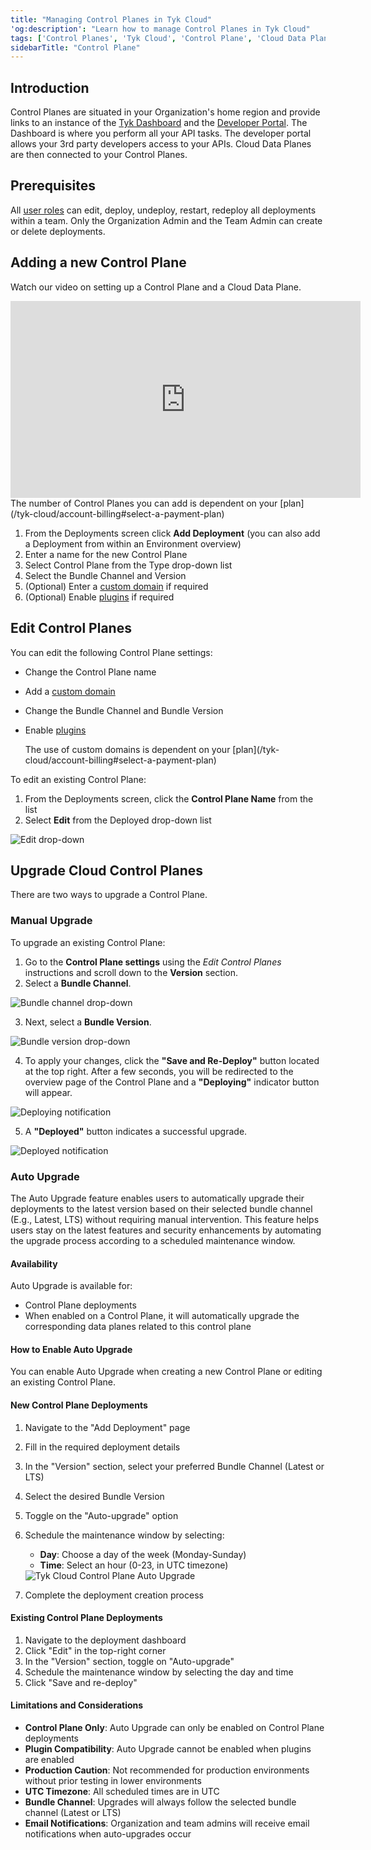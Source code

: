 ```yaml
---
title: "Managing Control Planes in Tyk Cloud"
'og:description': "Learn how to manage Control Planes in Tyk Cloud"
tags: ['Control Planes', 'Tyk Cloud', 'Control Plane', 'Cloud Data Plane', 'Auto Upgrade']
sidebarTitle: "Control Plane"
---
```


## Introduction

Control Planes are situated in your Organization's home region and provide links to an instance of the [Tyk Dashboard](/tyk-dashboard) and the [Developer Portal](/tyk-developer-portal). The Dashboard is where you perform all your API tasks. The developer portal allows your 3rd party developers access to your APIs. Cloud Data Planes are then connected to your Control Planes.

## Prerequisites

All [user roles](/tyk-cloud/teams-users#assign-user-roles) can edit, deploy, undeploy, restart, redeploy all deployments within a team. Only the Organization Admin and the Team Admin can create or delete deployments.

## Adding a new Control Plane

Watch our video on setting up a Control Plane and a Cloud Data Plane.

<iframe width="560" height="315" src="https://www.youtube.com/embed/JqXXEDplrr8" frameborder="0" allow="accelerometer; autoplay; clipboard-write; encrypted-media; gyroscope; picture-in-picture" allowfullscreen></iframe>


<Note>
The number of Control Planes you can add is dependent on your [plan](/tyk-cloud/account-billing#select-a-payment-plan)
</Note>


1. From the Deployments screen click **Add Deployment** (you can also add a Deployment from within an Environment overview)
2. Enter a name for the new Control Plane
3. Select Control Plane from the Type drop-down list
4. Select the Bundle Channel and Version
5. (Optional) Enter a [custom domain](/tyk-cloud/using-custom-domains) if required
6. (Optional) Enable [plugins](/tyk-cloud/using-plugins) if required

## Edit Control Planes

You can edit the following Control Plane settings:
* Change the Control Plane name
* Add a [custom domain](/tyk-cloud/using-custom-domains)
* Change the Bundle Channel and Bundle Version
* Enable [plugins](/tyk-cloud/using-plugins)



    <Note>
    The use of custom domains is dependent on your [plan](/tyk-cloud/account-billing#select-a-payment-plan)
    </Note>


To edit an existing Control Plane:

1. From the Deployments screen, click the **Control Plane Name** from the list
2. Select **Edit** from the Deployed drop-down list

<img src="/img/admin/cp-edit.png" alt="Edit drop-down" />

## Upgrade Cloud Control Planes

There are two ways to upgrade a Control Plane.

### Manual Upgrade

To upgrade an existing Control Plane:

1. Go to the **Control Plane settings** using the _Edit Control Planes_ instructions and scroll down to the **Version** section.
2. Select a **Bundle Channel**.

<img src="/img/admin/cp-edge-upgrade-channel.png" alt="Bundle channel drop-down" />

3. Next, select a **Bundle Version**.

<img src="/img/admin/cp-edge-upgrade-version.png" alt="Bundle version drop-down" />

4. To apply your changes, click the **"Save and Re-Deploy"** button located at the top right. After a few seconds, you will be redirected to the overview page of the Control Plane and a **"Deploying"** indicator button will appear. 

<img src="/img/admin/cp-edge-upgrade-deploying.png" alt="Deploying notification" />

5. A **"Deployed"** button indicates a successful upgrade.

<img src="/img/admin/cp-edge-upgrade-deployed.png" alt="Deployed notification" />

### Auto Upgrade

The Auto Upgrade feature enables users to automatically upgrade their deployments to the latest version based on their selected bundle channel (E.g., Latest, LTS) without requiring manual intervention. This feature helps users stay on the latest features and security enhancements by automating the upgrade process according to a scheduled maintenance window.

#### Availability

Auto Upgrade is available for:
- Control Plane deployments
- When enabled on a Control Plane, it will automatically upgrade the corresponding data planes related to this control plane

#### How to Enable Auto Upgrade

You can enable Auto Upgrade when creating a new Control Plane or editing an existing Control Plane.

#### New Control Plane Deployments

1. Navigate to the "Add Deployment" page
2. Fill in the required deployment details
3. In the "Version" section, select your preferred Bundle Channel (Latest or LTS)
4. Select the desired Bundle Version
4. Toggle on the "Auto-upgrade" option
5. Schedule the maintenance window by selecting:
   - **Day**: Choose a day of the week (Monday-Sunday)
   - **Time**: Select an hour (0-23, in UTC timezone)

    <img src="/img/cloud/tyk-cloud-auto-upgrade.png" alt="Tyk Cloud Control Plane Auto Upgrade" />

6. Complete the deployment creation process

#### Existing Control Plane Deployments

1. Navigate to the deployment dashboard
2. Click "Edit" in the top-right corner
3. In the "Version" section, toggle on "Auto-upgrade"
4. Schedule the maintenance window by selecting the day and time
5. Click "Save and re-deploy"

#### Limitations and Considerations

- **Control Plane Only**: Auto Upgrade can only be enabled on Control Plane deployments
- **Plugin Compatibility**: Auto Upgrade cannot be enabled when plugins are enabled
- **Production Caution**: Not recommended for production environments without prior testing in lower environments
- **UTC Timezone**: All scheduled times are in UTC
- **Bundle Channel**: Upgrades will always follow the selected bundle channel (Latest or LTS)
- **Email Notifications**: Organization and team admins will receive email notifications when auto-upgrades occur
